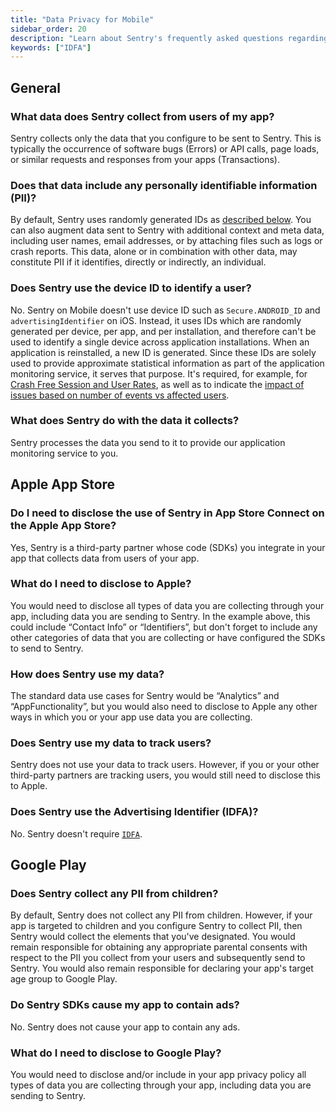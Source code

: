 ```yaml
---
title: "Data Privacy for Mobile"
sidebar_order: 20
description: "Learn about Sentry's frequently asked questions regarding data privacy for mobile apps."
keywords: ["IDFA"]
---
```


## General

### What data does Sentry collect from users of my app?

Sentry collects only the data that you configure to be sent to Sentry. This is typically the occurrence of software bugs (Errors) or API calls, page loads, or similar requests and responses from your apps (Transactions).

### Does that data include any personally identifiable information (PII)?

By default, Sentry uses randomly generated IDs as [described below](#does-sentry-use-the-device-id-to-identify-a-user). You can also augment data sent to Sentry with additional context and meta data, including user names, email addresses, or by attaching files such as logs or crash reports. This data, alone or in combination with other data, may constitute PII if it identifies, directly or indirectly, an individual.

### Does Sentry use the device ID to identify a user?

No. Sentry on Mobile doesn't use device ID such as `Secure.ANDROID_ID` and `advertisingIdentifier` on iOS. Instead, it uses IDs which are randomly generated per device, per app, and per installation, and therefore can't be used to identify a single device across application installations. When an application is reinstalled, a new ID is generated. Since these IDs are solely used to provide approximate statistical information as part of the application monitoring service, it serves that purpose. It's required, for example, for [Crash Free Session and User Rates](/product/releases/health/#crash-free-sessionsusers), as well as to indicate the [impact of issues based on number of events vs affected users](https://docs.sentry.io/product/issues/issue-details/#trends--aggregates).

### What does Sentry do with the data it collects?

Sentry processes the data you send to it to provide our application monitoring service to you.

## Apple App Store

### Do I need to disclose the use of Sentry in App Store Connect on the Apple App Store?

Yes, Sentry is a third-party partner whose code (SDKs) you integrate in your app that collects data from users of your app.

### What do I need to disclose to Apple?

You would need to disclose all types of data you are collecting through your app, including data you are sending to Sentry. In the example above, this could include “Contact Info” or “Identifiers”, but don't forget to include any other categories of data that you are collecting or have configured the SDKs to send to Sentry.

### How does Sentry use my data?

The standard data use cases for Sentry would be “Analytics” and “AppFunctionality”, but you would also need to disclose to Apple any other ways in which you or your app use data you are collecting.

### Does Sentry use my data to track users?

Sentry does not use your data to track users. However, if you or your other third-party partners are tracking users, you would still need to disclose this to Apple.

### Does Sentry use the Advertising Identifier (IDFA)?

No. Sentry doesn't require [`IDFA`](https://en.wikipedia.org/wiki/Identifier_for_Advertisers).

## Google Play

### Does Sentry collect any PII from children?

By default, Sentry does not collect any PII from children. However, if your app is targeted to children and you configure Sentry to collect PII, then Sentry would collect the elements that you've designated. You would remain responsible for obtaining any appropriate parental consents with respect to the PII you collect from your users and subsequently send to Sentry. You would also remain responsible for declaring your app's target age group to Google Play.

### Do Sentry SDKs cause my app to contain ads?

No. Sentry does not cause your app to contain any ads.

### What do I need to disclose to Google Play?

You would need to disclose and/or include in your app privacy policy all types of data you are collecting through your app, including data you are sending to Sentry.
